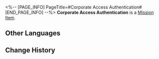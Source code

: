 <%-- [PAGE_INFO]
PageTitle=#Corporate Access Authentication#
[END_PAGE_INFO] --%>
{{Item Infobox
|id          = 140086
|image       = Item Corporate Access Authentication.png
|type        = Mission Item
|invCategory = Missions
|rarity      = 3
|effect      = 
|description = A mysterious card used to access an unknown facility. Its corner has been chipped away, and the letters on it have become unrecognizable. But when you hold it under the light at a certain angle, you can see the faint letters that read "Corporate."
}}
{{Description|''"Trust me, this is no doubt an access card used to open multiple layers of secured hatches, and it must have been developed by big corporations. The room it unlocks must also have been built by some pan-cosmic magnate."''}}
'''Corporate Access Authentication''' is a [[Mission Item]].

==Other Languages==
{{Other Languages
|en   = Corporate Access Authentication
|zhs  = 「集团」权限认证
|zht  = 「集團」權限認證
|ja   = 「グループ」権限認証
|ko   = 「집단」 권한 인증
|es   = Permiso de acceso - Compañía
|fr   = Authentification d'accès Corporation
|ru   = Аутентификация доступа к Корпорации
|th   = บัตรรับรองสิทธิ์ของ "องค์กร"
|vi   = Chứng Nhận Quyền Hạn "Tập Đoàn"
|de   = Zugangserlaubnis: Unternehmen
|id   = Kartu Akses "Perusahaan"
|pt   = Autenticação de Acesso Corporativa
}}

==Change History==
{{Change History|1.0}}
